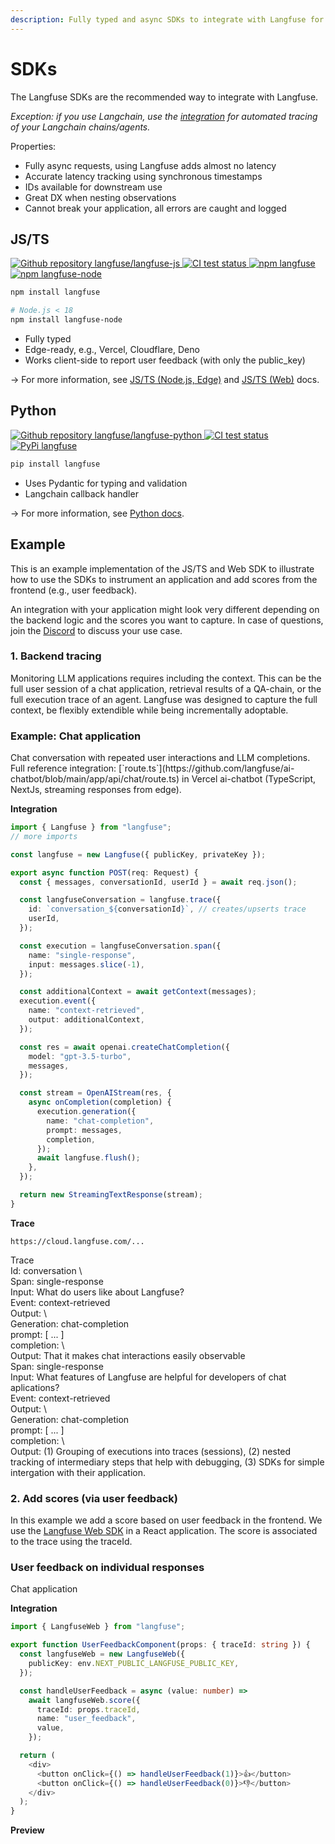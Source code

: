 ```yaml
---
description: Fully typed and async SDKs to integrate with Langfuse for Python and Typescript
---
```




# SDKs

The Langfuse SDKs are the recommended way to integrate with Langfuse.

_Exception: if you use Langchain, use the [integration](/docs/langchain) for automated tracing of your Langchain chains/agents._

Properties:

- Fully async requests, using Langfuse adds almost no latency
- Accurate latency tracking using synchronous timestamps
- IDs available for downstream use
- Great DX when nesting observations
- Cannot break your application, all errors are caught and logged

## JS/TS

<div className="flex flex-row flex-wrap gap-2 mt-2">
  <a href="https://github.com/langfuse/langfuse-js">
    <img
      alt="Github repository langfuse/langfuse-js"
      src="https://img.shields.io/badge/repo-langfuse--js-blue?style=flat-square&logo=Github"
    />
  </a>
  <a href="https://github.com/langfuse/langfuse-js/actions/workflows/ci.yml?query=branch%3Amain">
    <img
      src="https://img.shields.io/github/actions/workflow/status/langfuse/langfuse-js/ci.yml?style=flat-square&logo=Github&label=tests"
      alt="CI test status"
    />
  </a>
  <a href="https://www.npmjs.com/package/langfuse">
    <img
      src="https://img.shields.io/npm/v/langfuse?style=flat-square&label=npm+langfuse"
      alt="npm langfuse"
    />
  </a>
  <a href="https://www.npmjs.com/package/langfuse-node">
    <img
      src="https://img.shields.io/npm/v/langfuse-node?style=flat-square&label=npm+langfuse-node"
      alt="npm langfuse-node"
    />
  </a>
</div>

```sh npm2yarn
npm install langfuse

# Node.js < 18
npm install langfuse-node
```

- Fully typed
- Edge-ready, e.g., Vercel, Cloudflare, Deno
- Works client-side to report user feedback (with only the public_key)

→ For more information, see [JS/TS (Node.js, Edge)](/docs/sdk/typescript) and [JS/TS (Web)](/docs/sdk/typescript-web) docs.

## Python

<div className="flex flex-row flex-wrap gap-2 mt-2">
  <a href="https://github.com/langfuse/langfuse-python">
    <img
      alt="Github repository langfuse/langfuse-python"
      src="https://img.shields.io/badge/repo-langfuse--python-blue?style=flat-square&logo=Github"
    />
  </a>
  <a href="https://github.com/langfuse/langfuse-python/actions/workflows/ci.yml?query=branch%3Amain">
    <img
      src="https://img.shields.io/github/actions/workflow/status/langfuse/langfuse-python/ci.yml?style=flat-square&logo=Github&label=tests"
      alt="CI test status"
    />
  </a>
  <a href="https://pypi.org/project/langfuse/">
    <img
      src="https://img.shields.io/pypi/v/langfuse?style=flat-square&label=pypi+langfuse"
      alt="PyPi langfuse"
    />
  </a>
</div>

```sh
pip install langfuse
```

- Uses Pydantic for typing and validation
- Langchain callback handler

→ For more information, see [Python docs](/docs/sdk/python).

## Example

This is an example implementation of the JS/TS and Web SDK to illustrate how to use the SDKs to instrument an application and add scores from the frontend (e.g., user feedback).

An integration with your application might look very different depending on the backend logic and the scores you want to capture. In case of questions, join the [Discord](/discord) to discuss your use case.

### 1. Backend tracing

Monitoring LLM applications requires including the context. This can be the full user session of a chat application, retrieval results of a QA-chain, or the full execution trace of an agent. Langfuse was designed to capture the full context, be flexibly extendible while being incrementally adoptable.

<div className="mt-5 px-3 py-2 ring-1 rounded-xl ring-gray-400">

<h3 className="text-xl font-bold">Example: Chat application</h3>
<span className="text-sm">
  Chat conversation with repeated user interactions and LLM completions.
</span>
<span className="text-sm">
  Full reference integration:
  [`route.ts`](https://github.com/langfuse/ai-chatbot/blob/main/app/api/chat/route.ts)
  in Vercel ai-chatbot (TypeScript, NextJs, streaming responses from edge).
</span>

<div className="mt-5 flex flex-col xl:flex-row gap-4">
<div className="flex-1">

**Integration**

```typescript {4, 9, 14, 20, 32} filename="route.ts"
import { Langfuse } from "langfuse";
// more imports

const langfuse = new Langfuse({ publicKey, privateKey });

export async function POST(req: Request) {
  const { messages, conversationId, userId } = await req.json();

  const langfuseConversation = langfuse.trace({
    id: `conversation_${conversationId}`, // creates/upserts trace
    userId,
  });

  const execution = langfuseConversation.span({
    name: "single-response",
    input: messages.slice(-1),
  });

  const additionalContext = await getContext(messages);
  execution.event({
    name: "context-retrieved",
    output: additionalContext,
  });

  const res = await openai.createChatCompletion({
    model: "gpt-3.5-turbo",
    messages,
  });

  const stream = OpenAIStream(res, {
    async onCompletion(completion) {
      execution.generation({
        name: "chat-completion",
        prompt: messages,
        completion,
      });
      await langfuse.flush();
    },
  });

  return new StreamingTextResponse(stream);
}
```

</div>
<div className="flex-1">

**Trace**

```
https://cloud.langfuse.com/...
```

<div className="p-3 ring-1 ring-gray-400 rounded-xl flex flex-col gap-2 text-sm">
<div>
<div className="font-bold">Trace</div>
<div>Id: conversation \<conversation_id\></div>

</div>
<div className="p-3 ring-1 ring-gray-400 rounded-sm">
  <div className="font-bold">Span: single-response</div>
  <div>Input: What do users like about Langfuse?</div>
</div>
<div className="ml-8 p-3 ring-1 ring-gray-400 rounded-sm">
  <div className="font-bold">Event: context-retrieved</div>
  <div>Output: \<output\></div>
</div>
<div className="ml-8 p-3 ring-1 ring-gray-400 rounded-sm">
  <div className="font-bold">Generation: chat-completion</div>
  <div>prompt: [ ... ]</div>
  <div>completion: \<completion\></div>
</div>
<div className="p-3 ring-1 ring-gray-400 rounded-sm">
  <div>Output: That it makes chat interactions easily observable</div>
</div>

<div className="mt-2 p-3 ring-1 ring-gray-400 rounded-sm">
  <div className="font-bold">Span: single-response</div>
  <div>Input: What features of Langfuse are helpful for developers of chat aplications?</div>
</div>
<div className="ml-8 p-3 ring-1 ring-gray-400 rounded-sm">
  <div className="font-bold">Event: context-retrieved</div>
  <div>Output: \<output\></div>
</div>
<div className="ml-8 p-3 ring-1 ring-gray-400 rounded-sm">
  <div className="font-bold">Generation: chat-completion</div>
  <div>prompt: [ ... ]</div>
  <div>completion: \<completion\></div>
</div>
<div className="p-3 ring-1 ring-gray-400 rounded-sm">
  <div>Output: (1) Grouping of executions into traces (sessions), (2) nested tracking of intermediary steps that help with debugging, (3) SDKs for simple intergation with their application.</div>
</div>

</div>
</div>
</div>
</div>

### 2. Add scores (via user feedback)

In this example we add a score based on user feedback in the frontend. We use the [Langfuse Web SDK](/docs/sdk/typescript-web) in a React application. The score is associated to the trace using the traceId.

<div className="mt-5 px-3 py-2 ring-1 rounded-xl ring-gray-400">

<h3 className="text-xl font-bold">User feedback on individual responses</h3>
<span className="text-sm">Chat application</span>

<div className="mt-5 flex flex-col xl:flex-row gap-4">
<div className="flex-1">

**Integration**

```typescript {1, 9, 17-18} filename="UserFeedbackComponent.tsx"
import { LangfuseWeb } from "langfuse";

export function UserFeedbackComponent(props: { traceId: string }) {
  const langfuseWeb = new LangfuseWeb({
    publicKey: env.NEXT_PUBLIC_LANGFUSE_PUBLIC_KEY,
  });

  const handleUserFeedback = async (value: number) =>
    await langfuseWeb.score({
      traceId: props.traceId,
      name: "user_feedback",
      value,
    });

  return (
    <div>
      <button onClick={() => handleUserFeedback(1)}>👍</button>
      <button onClick={() => handleUserFeedback(0)}>👎</button>
    </div>
  );
}
```

</div>
<div className="flex-1">

**Preview**

<FeedbackPreview />

</div>
</div>
</div>
